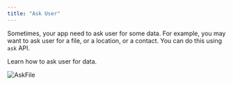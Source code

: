 ```yaml
---
title: "Ask User"
---
```


Sometimes, your app need to ask user for some data. For example, you may want to ask user for a file, or a location, or a contact. You can do this using `ask` API.

<Card title="Ask API" icon="link" href="/api-reference/ask">
  Learn how to ask user for data.
</Card>

![AskFile](/images/ask-file.png)

